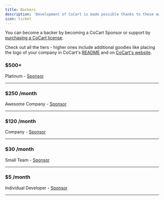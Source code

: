 ```yaml
---
title: Backers
description: 'Development of CoCart is made possible thanks to these awesome backers!'
icon: ticket
---
```


You can become a backer by becoming a CoCart Sponsor or support by [purchasing a CoCart license](https://cocartapi.com/pricing/?ref=mintlify).

Check out all the tiers - higher ones include additional goodies like placing the logo of your company in CoCart's [README](https://github.com/co-cart/co-cart/blob/development/README.md) and on [CoCart's website](https://cocartapi.com/).

### $500+

Platinum - [Sponsor](https://buy.polar.sh/polar_cl_EQTphrbu_qKgbYnDSUIULUgQKCBkMOZOkvJMWP-587M)

---

### $250 /month

Awesome Company - [Sponsor](https://buy.polar.sh/polar_cl_gf7ZcvAFgK_p4Vga-JtO3rSqvkfR6-vS9iBC7oCfSC0)

---

### $120 /month

Company - [Sponsor](https://buy.polar.sh/polar_cl_090WPkwbHiiFTZB6HPO9LoBHSbyM37qVGQRmZpsbEX0)

---

### $30 /month

Small Team - [Sponsor](https://buy.polar.sh/polar_cl_pFwY63XwV-fVygtx8ejfWzYM0rzU81ao5Q0vz6kM1Og)

---

### $5 /month

Individual Developer - [Sponsor](https://buy.polar.sh/polar_cl_Ba2ciiiaEAsLXwCdDQtd97nmoXnmwAQScxOGFW9zZuo)

---


